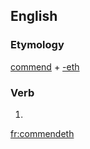 ==English==

===Etymology===
[[commend]] + [[-eth]]

===Verb===
{{en-verb form}}

# {{archaic third-person singular of|commend}}

[[fr:commendeth]]